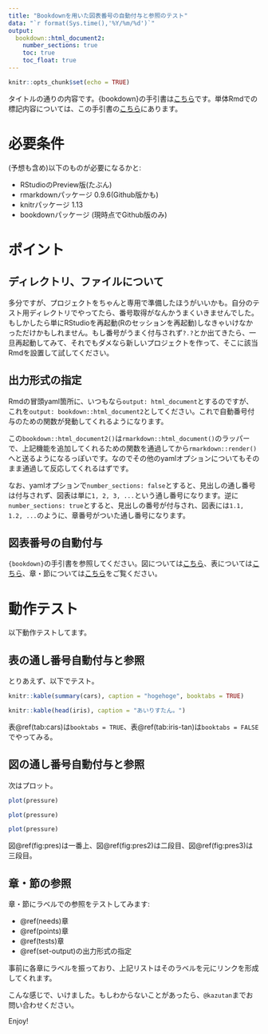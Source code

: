 ```yaml
---
title: "Bookdownを用いた図表番号の自動付与と参照のテスト"
data: "`r format(Sys.time(),'%Y/%m/%d')`"
output:
  bookdown::html_document2:
    number_sections: true
    toc: true
    toc_float: true
---
```


```r
knitr::opts_chunk$set(echo = TRUE)
```

タイトルの通りの内容です。{bookdown}の手引書は[こちら](https://bookdown.org/yihui/bookdown/)です。単体Rmdでの標記内容については、この手引書の[こちら](https://bookdown.org/yihui/bookdown/a-single-document.html)にあります。

# 必要条件 {#needs}

(予想も含め)以下のものが必要になるかと:

- RStudioのPreview版(たぶん)
- rmarkdownパッケージ 0.9.6(Github版かも)
- knitrパッケージ 1.13
- bookdownパッケージ (現時点でGithub版のみ)

# ポイント {#points}

## ディレクトリ、ファイルについて

多分ですが、プロジェクトをちゃんと専用で準備したほうがいいかも。自分のテスト用ディレクトリでやってたら、番号取得がなんかうまくいきませんでした。もしかしたら単にRStudioを再起動(Rのセッションを再起動)しなきゃいけなかっただけかもしれません。もし番号がうまく付与されず`?.?`とか出てきたら、一旦再起動してみて、それでもダメなら新しいプロジェクトを作って、そこに該当Rmdを設置して試してください。

## 出力形式の指定 {#set-output}

Rmdの冒頭yaml箇所に、いつもなら`output: html_document`とするのですが、これを`output: bookdown::html_document2`としてください。これで自動番号付与のための関数が発動してくれるようになります。

この`bookdown::html_document2()`は`rmarkdown::html_document()`のラッパーで、上記機能を追加してくれるための関数を通過してから`rmarkdown::render()`へと送るようになるっぽいです。なのでその他のyamlオプションについてもそのまま通過して反応してくれるはずです。

なお、yamlオプションで`number_sections: false`とすると、見出しの通し番号は付与されず、図表は単に`1, 2, 3, ...`という通し番号になります。逆に`number_sections: true`とすると、見出しの番号が付与され、図表には`1.1, 1.2, ...`のように、章番号がついた通し番号になります。

## 図表番号の自動付与

`{bookdown}`の手引書を参照してください。図については[こちら](https://bookdown.org/yihui/bookdown/figures.html)、表については[こちら](https://bookdown.org/yihui/bookdown/tables.html)、章・節については[こちら](https://bookdown.org/yihui/bookdown/cross-references.html)をご覧ください。

# 動作テスト {#tests}

以下動作テストしてます。

## 表の通し番号自動付与と参照

とりあえず、以下でテスト。

```r
knitr::kable(summary(cars), caption = "hogehoge", booktabs = TRUE)
```

```r
knitr::kable(head(iris), caption = "あいりすたん。")
```

表\@ref(tab:cars)は`booktabs = TRUE`、表\@ref(tab:iris-tan)は`booktabs = FALSE`でやってみる。


## 図の通し番号自動付与と参照

次はプロット。

```r
plot(pressure)
```

```r
plot(pressure)
```

```r
plot(pressure)
```

図\@ref(fig:pres)は一番上、図\@ref(fig:pres2)は二段目、図\@ref(fig:pres3)は三段目。

## 章・節の参照

章・節にラベルでの参照をテストしてみます:

- \@ref(needs)章
- \@ref(points)章
- \@ref(tests)章
- \@ref(set-output)の出力形式の指定

事前に各章にラベルを振っており、上記リストはそのラベルを元にリンクを形成してくれます。

こんな感じで、いけました。もしわからないことがあったら、`@kazutan`までお問い合わせください。

Enjoy!